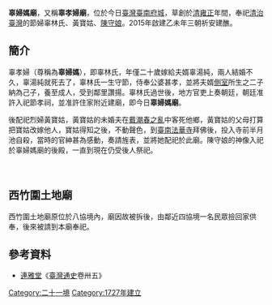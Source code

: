 {{東亞廟宇
| name = 辜婦媽廟
| img =File:臺南辜婦媽廟.JPG
| img_capt =辜婦媽廟
| image_width = 250px
| location = {{ROC-TWN}}[[臺南市|臺南市]][[中西區_(臺灣)|中西區]]青年路226巷6弄4號
| god =辜婦媽
| type = 
| struct = 
| open_year ={{QIN}}[[雍正|雍正]]五年（1727年）
| cere_date =
|}}

'''辜婦媽廟'''，又稱'''辜孝婦廟'''，位於今日[[臺灣|臺灣]][[臺南|臺南]][[臺灣府城|府城]]，草創於[[清|清]][[雍正|雍正]]年間，奉祀[[清治臺灣|清治臺灣]]的節婦辜林氏、黃寶姑、[[陳守娘|陳守娘]]。2015年啟建乙未年三朝祈安建醮。

==簡介==
辜孝婦（尊稱為'''辜婦媽'''），即辜林氏，年僅二十歲嫁給夫婿辜湯純，兩人結婚不久，辜湯純就死去了，辜林氏一生守節，侍奉公婆甚孝，並將夫婿[[側室|側室]]所生之二子納為己子，養至成人，受到鄰里讚揚。辜林氏過世後，地方官吏上奏朝廷，朝廷准許入祀節孝祠，並准許住家附近建廟，即今日'''辜婦媽廟'''。

後配祀烈婦黃寶姑，黃寶姑的未婚夫在[[戴潮春之亂|戴潮春之亂]]中客死他鄉，黃寶姑的父母打算把寶姑改嫁他人，寶姑得知之後，不動聲色，到[[臺南法華寺|臺南法華寺]]拜佛後，投入寺前半月池自殺，當時的官紳甚為感動，奏請旌表，並將她配祀於此廟。陳守娘的神像入祀於辜婦媽廟的後殿，一直到現在仍受後人祭祀。



　

{{cquote|　林氏，逸其名，臺灣縣治人，年二十適辜湯純，居東安坊。結褵未久，而湯純卒，無出，撫其妾兩子為己子，以至成人。事姑孝，宗黨稱之。沒後，有司疏請旌表。雍正五年，入祀節孝祠。里人念其德，建廟於所居附近，曰辜孝婦廟。其後以黃寶姑祔。

　　寶姑亦東安坊人，字邑人某，未嫁。某賈於嘉義，戴潮春之役，不得歸，遂客死。訃至，家人祕勿知。寶姑微聞之，起居如常。越數日凌晨，易衣出，至法華寺，稽首佛前，默祝親壽，乃自投於寺外半月池，屍浮水上，顏色如生。城中官紳多往弔，以旌其烈。|[[連橫|連橫]]|《[[臺灣通史|臺灣通史]]·卷卅五·辜湯純妻》}}


{{cquote|　
　　陳守娘，臺灣府治經廳口人也，嫁張氏。夫死守節。而夫妹少艾，作倚門粧，縣署某客時至其家，見守娘而艷之，囑通款曲。姑利客多金，誘之不從，脅之亦不從。百端凌辱，任其凍餒。而守娘矢志靡他，操持益堅。一夕，母女共縛守娘於凳，以錐刺其陰，大號而斃。守娘之弟來臨，見而異之，里人亦嘖嘖不平，遂鳴之官。知縣王廷幹以客故，欲寢其事。見者大譁，噪而起，磔石以投。廷幹踉蹌走，乃上其案於府道，母、女論罪死。初，守娘葬於昭忠祠後，眾欽其節，多往祭，屢著靈異。官以其惑民，為改葬之。|[[連橫|連橫]]|《[[臺灣通史|臺灣通史]]·卷卅五·陳守娘》}}

==西竹圍土地廟==
西竹圍土地廟原位於八協境內，廟因故被拆後，由鄰近四協境一名民眾撿回家供奉，後來被請到本廟奉祀。

==參考資料==
*[[連雅堂|連雅堂]]《[[臺灣通史|臺灣通史]]卷卅五》
{{臺灣府城聯境}}
[[Category:二十一境|Category:二十一境]]
[[Category:1727年建立|Category:1727年建立]]